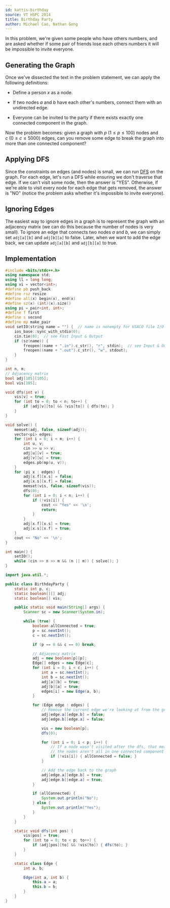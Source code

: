 ```yaml
---
id: kattis-birthday
source: VT HSPC 2014
title: Birthday Party
author: Michael Cao, Nathan Gong
---
```


In this problem, we're given some people who have others numbers, and are asked
whether if some pair of friends lose each others numbers it will be impossible
to invite everyone.

## Generating the Graph

Once we've dissected the text in the problem statement, we can apply the
following definitions:

- Define a person $x$ as a node.

- If two nodes $a$ and $b$ have each other's numbers, connect them with an
  undirected edge.

- Everyone can be invited to the party if there exists exactly one connected
  component in the graph.

Now the problem becomes: given a graph with $p \: (1 \leq p \leq 100)$ nodes and
$c \: (0 \leq c \leq 5000)$ edges, can you remove some edge to break the graph
into more than one connected component?

## Applying DFS

Since the constraints on edges (and nodes) is small, we can run
[DFS](/silver/dfs/) on the graph. For each edge, let's run a DFS while ensuring
we don't traverse that edge. If we can't visit some node, then the answer is
"YES". Otherwise, if we're able to visit every node for each edge that gets
removed, the answer is "NO" (notice the problem asks whether it's impossible to
invite everyone). 

## Ignoring Edges
The easiest way to ignore edges in a graph is to represent the graph with an 
adjacency matrix (we can do this because the number of nodes is very small). 
To ignore an edge that connects two nodes $a$ and $b$, we can simply set 
`adj[a][b]` and `adj[b][a]` to false. Later, when we want to add the edge back,
we can update `adj[a][b]` and `adj[b][a]` to true.

## Implementation

<LanguageSection>

<CPPSection>

```cpp
#include <bits/stdc++.h>
using namespace std;
using ll = long long;
using vi = vector<int>;
#define pb push_back
#define rsz resize
#define all(x) begin(x), end(x)
#define sz(x) (int)(x).size()
using pi = pair<int, int>;
#define f first
#define s second
#define mp make_pair
void setIO(string name = "") {  // name is nonempty for USACO file I/O
	ios_base::sync_with_stdio(0);
	cin.tie(0);  // see Fast Input & Output
	if (sz(name)) {
		freopen((name + ".in").c_str(), "r", stdin);  // see Input & Output
		freopen((name + ".out").c_str(), "w", stdout);
	}
}

int n, m;
// Adjacency matrix
bool adj[105][105];
bool vis[105];

void dfs(int v) {
	vis[v] = true;
	for (int to = 0; to < n; to++) {
		if (adj[v][to] && !vis[to]) { dfs(to); }
	}
}

void solve() {
	memset(adj, false, sizeof(adj));
	vector<pi> edges;
	for (int i = 0; i < m; i++) {
		int u, v;
		cin >> u >> v;
		adj[u][v] = true;
		adj[v][u] = true;
		edges.pb(mp(u, v));
	}
	for (pi x : edges) {
		adj[x.f][x.s] = false;
		adj[x.s][x.f] = false;
		memset(vis, false, sizeof(vis));
		dfs(0);
		for (int i = 0; i < n; i++) {
			if (!vis[i]) {
				cout << "Yes" << '\n';
				return;
			}
		}
		adj[x.f][x.s] = true;
		adj[x.s][x.f] = true;
	}
	cout << "No" << '\n';
}

int main() {
	setIO();
	while (cin >> n >> m && (n || m)) { solve(); }
}
```

</CPPSection>

<JavaSection>

```java
import java.util.*;

public class BirthdayParty {
	static int p, c;
	static boolean[][] adj;
	static boolean[] vis;

	public static void main(String[] args) {
		Scanner sc = new Scanner(System.in);

		while (true) {
			boolean allConnected = true;
			p = sc.nextInt();
			c = sc.nextInt();

			if (p == 0 && c == 0) break;

			// Adjacency matrix
			adj = new boolean[p][p];
			Edge[] edges = new Edge[c];
			for (int i = 0; i < c; i++) {
				int a = sc.nextInt();
				int b = sc.nextInt();
				adj[a][b] = true;
				adj[b][a] = true;
				edges[i] = new Edge(a, b);
			}

			for (Edge edge : edges) {
				// Remove the current edge we're looking at from the graph
				adj[edge.a][edge.b] = false;
				adj[edge.b][edge.a] = false;

				vis = new boolean[p];
				dfs(0);

				for (int i = 0; i < p; i++) {
					// If a node wasn't visited after the dfs, that means that
					// the nodes aren't all in one connected component
					if (!vis[i]) { allConnected = false; }
				}

				// Add the edge back to the graph
				adj[edge.a][edge.b] = true;
				adj[edge.b][edge.a] = true;
			}

			if (allConnected) {
				System.out.println("No");
			} else {
				System.out.println("Yes");
			}
		}
	}

	static void dfs(int pos) {
		vis[pos] = true;
		for (int to = 0; to < p; to++) {
			if (adj[pos][to] && !vis[to]) { dfs(to); }
		}
	}

	static class Edge {
		int a, b;

		Edge(int a, int b) {
			this.a = a;
			this.b = b;
		}
	}
}
```

</JavaSection>

</LanguageSection>
